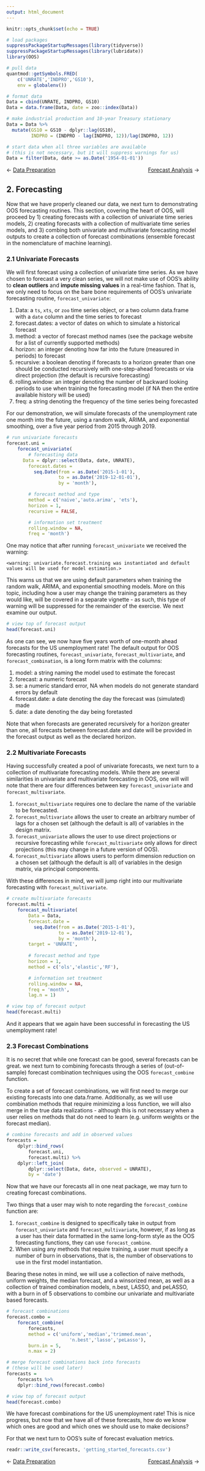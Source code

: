 ```yaml
---
output: html_document
---
```


```r
knitr::opts_chunk$set(echo = TRUE)
```

```r

# load packages
suppressPackageStartupMessages(library(tidyverse))
suppressPackageStartupMessages(library(lubridate))
library(OOS)

# pull data 
quantmod::getSymbols.FRED(
	c('UNRATE','INDPRO','GS10'), 
	env = globalenv())

# format data 
Data = cbind(UNRATE, INDPRO, GS10) 
Data = data.frame(Data, date = zoo::index(Data))

# make industrial production and 10-year Treasury stationary
Data = Data %>%
  mutate(GS10 = GS10 - dplyr::lag(GS10), 
         INDPRO = (INDPRO - lag(INDPRO, 12))/lag(INDPRO, 12)) 

# start data when all three variables are available
# (this is not necessary, but it will suppress warnings for us)
Data = filter(Data, date >= as.Date('1954-01-01'))

```

&#8592; [Data Preparation](./1_data.html) [[Forecast Analysis](./3_analysis.html) &#8594;]{style="float:right"}

## 2. Forecasting

Now that we have properly cleaned our data, we next turn to demonstrating OOS forecasting routines. This section, covering the heart of OOS, will proceed by 1) creating forecasts with a collection of univariate time series models, 2) creating forecasts with a collection of multivariate time series models, and 3) combing both univariate and multivariate forecasting model outputs to create a collection of forecast combinations (ensemble forecast in the nomenclature of machine learning).

### 2.1 Univariate Forecasts

We will first forecast using a collection of univariate time series. As we have chosen to forecast a very clean series, we will not make use of OOS's ability to **clean outliers** and **impute missing values** in a real-time fashion. That is, we only need to focus on the bare bone requirements of OOS's univariate forecasting routine, `forecast_univariate`: 

1. Data: a `ts`, `xts`, or `zoo` time series object, or a two column data.frame with a `date` column and the time series to forecast  
2. forecast.dates: a vector of dates on which to simulate a historical forecast  
3. method: a vector of forecast method names (see the package website for a list of currently supported methods)  
4. horizon: an integer denoting how far into the future (measured in periods) to forecast  
5. recursive: a boolean denoting if forecasts to a horizon greater than one should be conducted recursively with one-step-ahead forecasts or via direct projection (the default is recursive forecasting)
6. rolling.window: an integer denoting the number of backward looking periods to use when training the forecasting model (if NA then the entire available history will be used)  
7. freq: a string denoting the frequency of the time series being forecasted  

For our demonstration, we will simulate forecasts of the unemployment rate one month into the future, using a random walk, ARIMA, and exponential smoothing, over a five year period from 2015 through 2019. 

```r

# run univariate forecasts
forecast.uni =
	forecast_univariate(
		# forecasting data
	  Data = dplyr::select(Data, date, UNRATE),
		forecast.dates =
		  seq.Date(from = as.Date('2015-1-01'),
		           to = as.Date('2019-12-01-01'),
		           by = 'month'),

		# forecast method and type
		method = c('naive','auto.arima', 'ets'),
		horizon = 1,
		recursive = FALSE,

		# information set treatment
		rolling.window = NA,
		freq = 'month')

```


One may notice that after running `forecast_univariate` we received the warning:

    <warning: univariate.forecast.training was instantiated and default values will be used for model estimation.>
    
This warns us that we are using default parameters when training the random walk, ARIMA, and exponential smoothing models. More on this topic, including how a user may change the training parameters as they would like, will be covered in a separate vignette - as such, this type of warning will be suppressed for the remainder of the exercise. We next examine our output.

```r

# view top of forecast output
head(forecast.uni)

```

As one can see, we now have five years worth of one-month ahead forecasts for the US unemployment rate! The default output for OOS forecasting routines, `forecast_univariate`, `forecast_multivariate`, and `forecast_combination`, is a long form matrix with the columns:

1. model: a string naming the model used to estimate the forecast  
2. forecast: a numeric forecast  
3. se: a numeric standard error, NA when models do not generate standard errors by default  
4. forecast.date: a date denoting the day the forecast was (simulated) made  
5. date: a date denoting the day being foretasted  

Note that when forecasts are generated recursively for a horizon greater than one, all forecasts between forecast.date and date will be provided in the forecast output as well as the declared horizon.  

### 2.2 Multivariate Forecasts 

Having successfully created a pool of univariate forecasts, we next turn to a collection of multivariate forecasting models. While there are several similarities in univariate and multivariate forecasting in OOS, one will will note that there are four differences between key `forecast_univariate` and `forecast_multivariate`. 

1. `forecast_multivariate` requires one to declare the name of the variable to be forecasted.
2. `forecast_multivariate` allows the user to create an arbitrary number of lags for a chosen set (although the default is all) of variables in the design matrix. 
3. `forecast_univariate` allows the user to use direct projections or recursive forecasting while `forecast_multivariate` only allows for direct projections (this may change in a future version of OOS).
4.  `forecast_multivariate` allows users to perform dimension reduction on a chosen set (although the default is all) of variables in the design matrix, via principal components. 

With these differences in mind, we will jump right into our multivariate forecasting with `forecast_multivariate`.

```r

# create multivariate forecasts
forecast.multi = 
	forecast_multivariate(
		Data = Data,           
		forecast.date = 
		  seq.Date(from = as.Date('2015-1-01'),
		           to = as.Date('2019-12-01'),
		           by = 'month'),
		target = 'UNRATE',
		
		# forecast method and type
		horizon = 1,
		method = c('ols','elastic','RF'),

		# information set treatment       
		rolling.window = NA,    
		freq = 'month', 
		lag.n = 1)    

```

```r

# view top of forecast output
head(forecast.multi)

```


And it appears that we again have been successful in forecasting the US unemployment rate!

### 2.3 Forecast Combinations

It is no secret that while one forecast can be good, several forecasts can be great. we next turn to combining forecasts through a series of (out-of-sample) forecast combination techniques using the OOS `forecast_combine` function. 

To create a set of forecast combinations, we will first need to merge our existing forecasts into one data.frame. Additionally, as we will use combination methods that require minimizing a loss function, we will also merge in the true data realizations - although this is not necessary when a user relies on methods that do not need to learn (e.g. uniform weights or the forecast median).

```r

# combine forecasts and add in observed values
forecasts = 
	dplyr::bind_rows(
		forecast.uni,
		forecast.multi) %>%
	dplyr::left_join( 
		dplyr::select(Data, date, observed = UNRATE),
		by = 'date')

```

Now that we have our forecasts all in one neat package, we may turn to creating forecast combinations. 

Two things that a user may wish to note regarding the `forecast_combine` function are: 

1. `forecast_combine` is designed to specifically take in output from `forecast_univariate` and `forecast_multivariate`,  however, if as long as a user has their data formatted in the same long-form style as the OOS forecasting functions, they can use `forecast_combine`.  
2. When using any methods that require training, a user must specify a number of burn in observations, that is, the number of observations to use in the first model instantiation.   

Bearing these notes in mind, we will use a collection of naive methods, uniform weights, the median forecast, and a winsorized mean, as well as a collection of trained combination models, n.best, LASSO, and peLASSO, with a burn in of 5 observations to combine our univariate and multivariate based forecasts. 

```r

# forecast combinations 
forecast.combo = 
	forecast_combine(
		forecasts, 
		method = c('uniform','median','trimmed.mean',
				       'n.best','lasso','peLasso'), 
		burn.in = 5, 
		n.max = 2)

# merge forecast combinations back into forecasts
# (these will be used later)
forecasts = 
	forecasts %>%
	dplyr::bind_rows(forecast.combo)

```


```r

# view top of forecast output
head(forecast.combo)

```


We have forecast combinations for the US unemployment rate! This is nice progress, but now that we have all of these forecasts, how do we know which ones are good and which ones we should use to make decisions?  

For that we next turn to OOS's suite of forecast evaluation metrics.

```r

readr::write_csv(forecasts, 'getting_started_forecasts.csv')

```

&#8592; [Data Preparation](./1_data.html) [[Forecast Analysis](./3_analysis.html) &#8594;]{style="float:right"}
